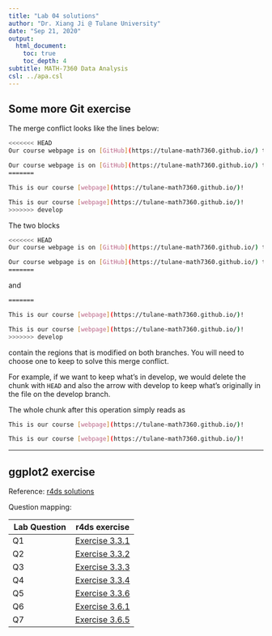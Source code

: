 ```yaml
---
title: "Lab 04 solutions"
author: "Dr. Xiang Ji @ Tulane University"
date: "Sep 21, 2020"
output:
  html_document:
    toc: true
    toc_depth: 4  
subtitle: MATH-7360 Data Analysis
csl: ../apa.csl
---
```


## Some more Git exercise

The merge conflict looks like the lines below:

```bash
<<<<<<< HEAD
Our course webpage is on [GitHub](https://tulane-math7360.github.io/) too!

Our course webpage is on [GitHub](https://tulane-math7360.github.io/) too!
=======

This is our course [webpage](https://tulane-math7360.github.io/)!

This is our course [webpage](https://tulane-math7360.github.io/)!
>>>>>>> develop
```

The two blocks

```bash
<<<<<<< HEAD
Our course webpage is on [GitHub](https://tulane-math7360.github.io/) too!

Our course webpage is on [GitHub](https://tulane-math7360.github.io/) too!
=======
```

and 

```bash
=======

This is our course [webpage](https://tulane-math7360.github.io/)!

This is our course [webpage](https://tulane-math7360.github.io/)!
>>>>>>> develop
```
contain the regions that is modified on both branches.
You will need to choose one to keep to solve this merge conflict.

For example, if we want to keep what's in develop, we would delete the chunk with `HEAD`
and also the arrow with develop to keep what's originally in the file on the develop branch.

The whole chunk after this operation simply reads as

```bash

This is our course [webpage](https://tulane-math7360.github.io/)!

This is our course [webpage](https://tulane-math7360.github.io/)!
```


------------------------------

## ggplot2 exercise

Reference: [r4ds solutions](https://jrnold.github.io/r4ds-exercise-solutions/data-visualisation.html#aesthetic-mappings)

Question mapping:

|  Lab Question | r4ds exercise |
| ------------- | ------------- |
| Q1 | [Exercise 3.3.1](https://jrnold.github.io/r4ds-exercise-solutions/data-visualisation.html#aesthetic-mappings) |
| Q2 | [Exercise 3.3.2](https://jrnold.github.io/r4ds-exercise-solutions/data-visualisation.html#aesthetic-mappings) |
| Q3 | [Exercise 3.3.3](https://jrnold.github.io/r4ds-exercise-solutions/data-visualisation.html#aesthetic-mappings) |
| Q4 | [Exercise 3.3.4](https://jrnold.github.io/r4ds-exercise-solutions/data-visualisation.html#aesthetic-mappings) |
| Q5 | [Exercise 3.3.6](https://jrnold.github.io/r4ds-exercise-solutions/data-visualisation.html#aesthetic-mappings) |
| Q6 | [Exercise 3.6.1](https://jrnold.github.io/r4ds-exercise-solutions/data-visualisation.html#geometric-objects)  |
| Q7 | [Exercise 3.6.5](https://jrnold.github.io/r4ds-exercise-solutions/data-visualisation.html#geometric-objects)  |


